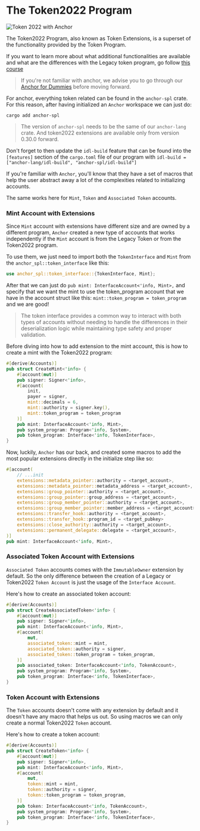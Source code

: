 
# The Token2022 Program

![Token 2022 with Anchor](/graphics/course-banners/token-2022-with-anchor.png)

The Token2022 Program, also known as Token Extensions, is a superset of the functionality provided by the Token Program. 

If you want to learn more about what additional functionalities are available and what are the differences with the Legacy token program, go follow [this course](/en/courses/token-2022-program)  

> If you're not familiar with anchor, we advise you to go through our [Anchor for Dummies](/en/courses/anchor-for-dummies) before moving forward.

For anchor, everything token related can be found in the `anchor-spl` crate. For this reason, after having initialized an `Anchor` workspace we can just do:

```
cargo add anchor-spl
```

> The version of `anchor-spl` needs to be the same of our `anchor-lang` crate. And token2022 extensions are available only from version 0.30.0 forward. 

Don't forget to then update the `idl-build` feature  that can be found into the `[features]` section of the `cargo.toml` file of our program with `idl-build = ["anchor-lang/idl-build", "anchor-spl/idl-build"]`

<ArticleSection name="Mint and Token Accounts" id="mint-and-token-accounts" level="h2" />

If you're familiar with `Anchor`, you'll know that they have a set of macros that help the user abstract away a lot of the complexities related to initializing accounts.

The same works here for `Mint`, `Token` and `Associated Token` accounts.

### Mint Account with Extensions

Since `Mint` account with extensions have different size and are owned by a different program, `Anchor` created a new type of accounts that works independently if the `Mint` account is from the Legacy Token or from the Token2022 program.

To use them, we just need to import both the `TokenInterface` and `Mint` from the `anchor_spl::token_interface` like this: 

```rust
use anchor_spl::token_interface::{TokenInterface, Mint};
```

After that we can just do `pub mint: InterfaceAccount<'info, Mint>,` and specify that we want the mint to use the token_program account that we have in the account struct like this: `mint::token_program = token_program` and we are good! 

> The token interface provides a common way to interact with both types of accounts without needing to handle the differences in their deserialization logic while maintaining type safety and proper validation.

Before diving into how to add extension to the mint account, this is how to create a mint with the Token2022 program:

```rust
#[derive(Accounts)]
pub struct CreateMint<'info> {
    #[account(mut)]
    pub signer: Signer<'info>,
    #[account(
        init,
        payer = signer,
        mint::decimals = 6,
        mint::authority = signer.key(),
        mint::token_program = token_program
    )]
    pub mint: InterfaceAccount<'info, Mint>,
    pub system_program: Program<'info, System>,
    pub token_program: Interface<'info, TokenInterface>,
}
```

Now, luckily, `Anchor` has our back, and created some macros to add the most popular extensions directly in the initialize step like so:

```rust
#[account(
    // ...init
    extensions::metadata_pointer::authority = <target_account>,
    extensions::metadata_pointer::metadata_address = <target_account>,
    extensions::group_pointer::authority = <target_account>,
    extensions::group_pointer::group_address = <target_account>,
    extensions::group_member_pointer::authority = <target_account>,
    extensions::group_member_pointer::member_address = <target_account>,
    extensions::transfer_hook::authority = <target_account>,
    extensions::transfer_hook::program_id = <target_pubkey>
    extensions::close_authority::authority = <target_account>,
    extensions::permanent_delegate::delegate = <target_account>,
)]
pub mint: InterfaceAccount<'info, Mint>,
```

### Associated Token Account with Extensions

`Associated Token` accounts comes with the `ImmutableOwner` extension by default. So the only difference between the creation of a Legacy or Token2022 `Token Account` is just the usage of the `Interface Account`.

Here's how to create an associated token account:

```rust
#[derive(Accounts)]
pub struct CreateAssociatedToken<'info> {
    #[account(mut)]
    pub signer: Signer<'info>,
    pub mint: InterfaceAccount<'info, Mint>,
    #[account(
        mut,
        associated_token::mint = mint,
        associated_token::authority = signer,
        associated_token::token_program = token_program,
    )]
    pub associated_token: InterfaceAccount<'info, TokenAccount>,
    pub system_program: Program<'info, System>,
    pub token_program: Interface<'info, TokenInterface>,
}
```

### Token Account with Extensions

The `Token` accounts doesn't come with any extension by default and it doesn't have any macro that helps us out. So using macros we can only create a normal Token2022 `Token` account.

Here's how to create a token account:

```rust
#[derive(Accounts)]
pub struct CreateToken<'info> {
    #[account(mut)]
    pub signer: Signer<'info>,
    pub mint: InterfaceAccount<'info, Mint>,
    #[account(
        mut,
        token::mint = mint,
        token::authority = signer,
        token::token_program = token_program,
    )]
    pub token: InterfaceAccount<'info, TokenAccount>,
    pub system_program: Program<'info, System>,
    pub token_program: Interface<'info, TokenInterface>,
}
```